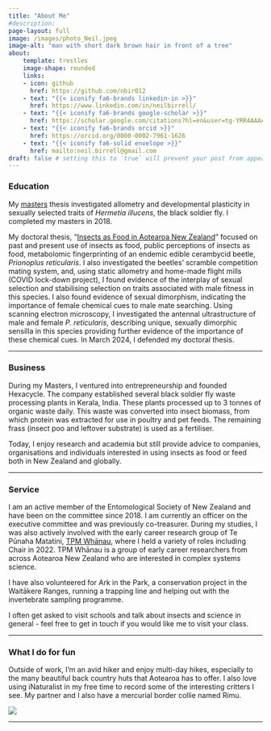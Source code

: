 ```yaml
---
title: "About Me"
#description:
page-layout: full
image: /images/photo_Neil.jpeg
image-alt: "man with short dark brown hair in front of a tree"
about:
    template: trestles
    image-shape: rounded
    links:
    - icon: github
      href: https://github.com/nbir012
    - text: "{{< iconify fa6-brands linkedin-in >}}"
      href: https://www.linkedin.com/in/neilbirrell/
    - text: "{{< iconify fa6-brands google-scholar >}}"
      href: https://scholar.google.com/citations?hl=en&user=tg-YRR4AAAAJ
    - text: "{{< iconify fa6-brands orcid >}}"
      href: https://orcid.org/0000-0002-7961-1626
    - text: "{{< iconify fa6-solid envelope >}}"
      href: mailto:neil.birrell@gmail.com
draft: false # setting this to `true` will prevent your post from appearing on your listing page until you're ready!
---
```


### Education

My [masters](http://hdl.handle.net/2292/37256) thesis investigated allometry and developmental plasticity in sexually selected traits of *Hermetia illucens*, the black soldier fly. I completed my masters in 2018.

My doctoral thesis, “[Insects as Food in Aotearoa New Zealand](https://hdl.handle.net/2292/68121)" focused on past and present use of insects as food, public perceptions of insects as food, metabolomic fingerprinting of an endemic edible cerambycid beetle, *Prionoplus reticularis*. I also investigated the beetles’ scramble competition mating system, and, using static allometry and home-made flight mills (COVID lock-down project), I found evidence of the interplay of sexual selection and stabilising selection on traits associated with male fitness in this species. I also found evidence of sexual dimorphism, indicating the importance of female chemical cues to male mate searching. Using scanning electron microscopy, I investigated the antennal ultrastructure of male and female *P. reticularis*, describing unique, sexually dimorphic sensilla in this species providing further evidence of the importance of these chemical cues. In March 2024, I defended my doctoral thesis.

------------------------------------------------------------------------

### Business

During my Masters, I ventured into entrepreneurship and founded Hexacycle. The company established several black soldier fly waste processing plants in Kerala, India. These plants processed up to 3 tonnes of organic waste daily. This waste was converted into insect biomass, from which protein was extracted for use in poultry and pet feeds. The remaining frass (insect poo and leftover substrate) is used as a fertiliser.

Today, I enjoy research and academia but still provide advice to companies, organisations and individuals interested in using insects as food or feed both in New Zealand and globally.

------------------------------------------------------------------------

### Service

I am an active member of the Entomological Society of New Zealand and have been on the committee since 2018. I am currently an officer on the executive committee and was previously co-treasurer. During my studies, I was also actively involved with the early career research group of Te Pūnaha Matatini, [TPM Whānau](https://www.tepunahamatatini.ac.nz/our%20team/tpm-whanau/), where I held a variety of roles including Chair in 2022. TPM Whānau is a group of early career researchers from across Aotearoa New Zealand who are interested in complex systems science.

I have also volunteered for Ark in the Park, a conservation project in the Waitākere Ranges, running a trapping line and helping out with the invertebrate sampling programme.

I often get asked to visit schools and talk about insects and science in general - feel free to get in touch if you would like me to visit your class.

------------------------------------------------------------------------

### What I do for fun

Outside of work, I’m an avid hiker and enjoy multi-day hikes, especially to the many beautiful back country huts that Aotearoa has to offer. I also love using iNaturalist in my free time to record some of the interesting critters I see. My partner and I also have a mercurial border collie named Rimu.

![](/images/rimu@0.25x.jpg){fig-align="center"}

------------------------------------------------------------------------
